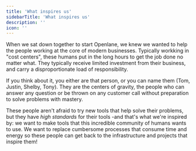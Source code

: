 ```yaml
---
title: 'What inspires us'
sidebarTitle: 'What inspires us'
description: ''
icon: ''
---
```


When we sat down together to start Openlane, we knew we wanted to help the people working at the core of modern businesses. Typically workking in "cost centers", these humans put in the long hours to get the job done no matter what. They typically receive limited investment from their business, and carry a disproportionate load of responsibility. 

If you think about it, you either are that person, or you can name them (Tom, Justin, Shelby, Tony). They are the centers of gravity, the people who can answer any question or be thrown on any customer call without preparation to solve problems with mastery. 

These people aren't afraid to try new tools that help solve their problems, but they have *high standards* for their tools -and that's what we're inspired by: we want to make tools that this incredible community of humans wants to use. We want to replace cumbersome processes that consume time and energy so these people can get back to the infrastructure and projects that inspire them!  
